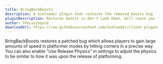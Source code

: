```yaml
---
title: BringBackBoosts
description: A Gimloader plugin that restores the removed boosts bug
pluginDescription: Restores boosts in Don't Look Down. Will cause you to desync, so others cannot see you move.
author: TheLazySquid
downloadUrl: https://raw.githubusercontent.com/Gimloader/client-plugins/main/build/plugins/BringBackBoosts.js
---
```



<DesyncWarning />

BringBackBoosts restores a patched bug which allows players to gain large amounts of speed in platformer modes by hitting corners in a precise way. You can also enable "Use Release Physics" in settings to adjust the physics to be similar to how it was upon the release of platforming.

<ButtonInstall client:only="svelte" name="BringBackBoosts" url="https://raw.githubusercontent.com/Gimloader/client-plugins/main/build/plugins/BringBackBoosts.js" />